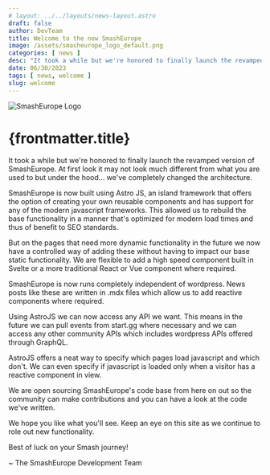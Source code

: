 ```yaml
---
# layout: ../../layouts/news-layout.astro
draft: false
author: DevTeam
title: Welcome to the new SmashEurope 
image: /assets/smasheurope_logo_default.png
categories: [ news ]
desc: "It took a while but we're honored to finally launch the revamped version of SmashEurope. Read on to learn more how we've adapted the architecture to catch up with future developments."
date: 06/30/2023
tags: [ news, welcome ] 
slug: welcome
---
```


![SmashEurope Logo]({frontmatter.image} "SmashEurope Logo") 
# {frontmatter.title}

It took a while but we're honored to finally launch the revamped version of SmashEurope. At first look it may not look much different from what you are used to but under the hood... we've completely changed the architecture. 

SmashEurope is now built using Astro JS, an island framework that offers the option of creating your own reusable components and has support for any of the modern javascript frameworks. This allowed us to rebuild the base functionality in a manner that's optimized for modern load times and thus of benefit to SEO standards. 

But on the pages that need more dynamic functionality in the future we now have a controlled way of adding these without having to impact our base static functionality. We are flexible to add a high speed component built in Svelte or a more traditional React or Vue component where required.

SmashEurope is now runs completely independent of wordpress. News posts like these are written in .mdx files which allow us to add reactive components where required. 

Using AstroJS we can now access any API we want. This means in the future we can pull events from start.gg where necessary and we can access any other community APIs which includes wordpress APIs offered through GraphQL.  

AstroJS offers a neat way to specify which pages load javascript and which don't. We can even specify if javascript is loaded only when a visitor has a reactive component in view.

We are open sourcing SmashEurope's code base from here on out so the community can make contributions and you can have a look at the code we've written.

We hope you like what you'll see. Keep an eye on this site as we continue to role out new functionality.

Best of luck on your Smash journey!

~ The SmashEurope Development Team



